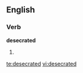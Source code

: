 
==English==

===Verb===
'''desecrated'''

# {{past of|[[desecrate]]}}

[[te:desecrated]]
[[vi:desecrated]]